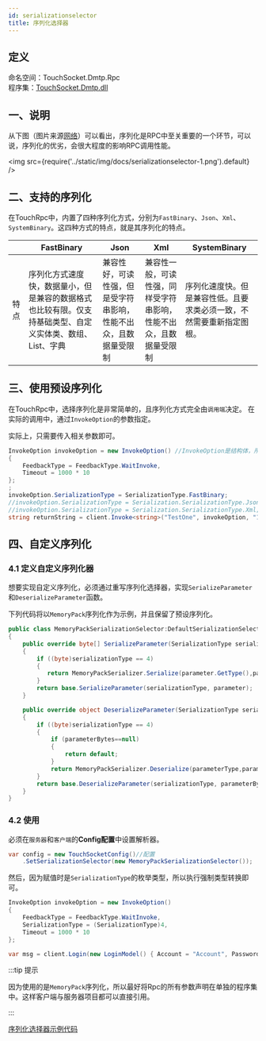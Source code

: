 ```yaml
---
id: serializationselector
title: 序列化选择器
---
```


## 定义

命名空间：TouchSocket.Dmtp.Rpc <br/>
程序集：[TouchSocket.Dmtp.dll](https://www.nuget.org/packages/TouchSocket.Dmtp)

## 一、说明

从下图（图片来源[网络](https://www.jianshu.com/p/7d6853140e13)）可以看出，序列化是RPC中至关重要的一个环节，可以说，序列化的优劣，会很大程度的影响RPC调用性能。

<img src={require('../static/img/docs/serializationselector-1.png').default} />

## 二、支持的序列化

在TouchRpc中，内置了四种序列化方式，分别为`FastBinary`、`Json`、`Xml`、`SystemBinary`。这四种方式的特点，就是其序列化的特点。

|  | FastBinary | Json | Xml | SystemBinary |
| --- | --- | --- | --- | --- |
| 特点 | 序列化方式速度快，数据量小，但是兼容的数据格式也比较有限。仅支持基础类型、自定义实体类、数组、List、字典 | 兼容性好，可读性强，但是受字符串影响，性能不出众，且数据量受限制 | 兼容性一般，可读性强，同样受字符串影响，性能不出众，且数据量受限制 | 序列化速度快。但是兼容性低。且要求类必须一致，不然需要重新指定图根。 |

## 三、使用预设序列化

在TouchRpc中，选择序列化是非常简单的，且序列化方式完全由`调用端`决定。
在实际的调用中，通过`InvokeOption`的参数指定。

实际上，只需要传入相关参数即可。

```csharp
InvokeOption invokeOption = new InvokeOption() //InvokeOption是结构体，所以成员必须全部初始化。
{
    FeedbackType = FeedbackType.WaitInvoke,
    Timeout = 1000 * 10
};
;
invokeOption.SerializationType = SerializationType.FastBinary;
//invokeOption.SerializationType = Serialization.SerializationType.Json;
//invokeOption.SerializationType = Serialization.SerializationType.Xml;
string returnString = client.Invoke<string>("TestOne", invokeOption, "10");
```


## 四、自定义序列化

### 4.1 定义自定义序列化器

想要实现自定义序列化，必须通过重写序列化选择器，实现`SerializeParameter`和`DeserializeParameter`函数。

下列代码将以`MemoryPack`序列化作为示例，并且保留了预设序列化。

```csharp
public class MemoryPackSerializationSelector:DefaultSerializationSelector
{
    public override byte[] SerializeParameter(SerializationType serializationType, object parameter)
    {
        if ((byte)serializationType == 4)
        {
           return MemoryPackSerializer.Serialize(parameter.GetType(),parameter);
        }
        return base.SerializeParameter(serializationType, parameter);
    }

    public override object DeserializeParameter(SerializationType serializationType, byte[] parameterBytes, Type parameterType)
    {
        if ((byte)serializationType == 4)
        {
            if (parameterBytes==null)
            {
                return default;
            }
            return MemoryPackSerializer.Deserialize(parameterType,parameterBytes);
        }
        return base.DeserializeParameter(serializationType, parameterBytes, parameterType);
    }
}
```

### 4.2 使用

必须在`服务器`和`客户端`的**Config配置**中设置解析器。

```csharp
var config = new TouchSocketConfig()//配置
    .SetSerializationSelector(new MemoryPackSerializationSelector());
```

然后，因为赋值时是`SerializationType`的枚举类型，所以执行强制类型转换即可。

```csharp
InvokeOption invokeOption = new InvokeOption()
{
    FeedbackType = FeedbackType.WaitInvoke,
    SerializationType = (SerializationType)4,
    Timeout = 1000 * 10
};

var msg = client.Login(new LoginModel() { Account = "Account", Password = "Password" }, invokeOption);
```

:::tip 提示

因为使用的是`MemoryPack`序列化，所以最好将Rpc的所有参数声明在单独的程序集中。这样客户端与服务器项目都可以直接引用。

:::  

[序列化选择器示例代码](https://gitee.com/RRQM_Home/TouchSocket/tree/master/examples/TouchRpc%E7%AE%80%E5%8D%95%E7%A4%BA%E4%BE%8B/%E5%BA%8F%E5%88%97%E5%8C%96%E9%80%89%E6%8B%A9%E5%99%A8)
